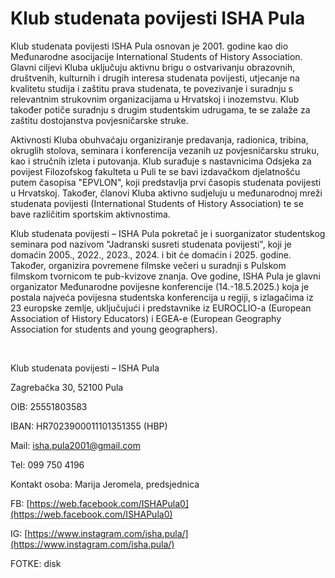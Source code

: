 # Klub studenata povijesti ISHA Pula

Klub studenata povijesti ISHA Pula osnovan je 2001. godine kao dio Međunarodne asocijacije International Students of History Association. Glavni ciljevi Kluba uključuju aktivnu brigu o ostvarivanju obrazovnih, društvenih, kulturnih i drugih interesa studenata povijesti, utjecanje na kvalitetu studija i zaštitu prava studenata, te povezivanje i suradnju s relevantnim strukovnim organizacijama u Hrvatskoj i inozemstvu. Klub također potiče suradnju s drugim studentskim udrugama, te se zalaže za zaštitu dostojanstva povjesničarske struke.

Aktivnosti Kluba obuhvaćaju organiziranje predavanja, radionica, tribina, okruglih stolova, seminara i konferencija vezanih uz povjesničarsku struku, kao i stručnih izleta i putovanja. Klub surađuje s nastavnicima Odsjeka za povijest Filozofskog fakulteta u Puli te se bavi izdavačkom djelatnošću putem časopisa "EPVLON", koji predstavlja prvi časopis studenata povijesti u Hrvatskoj. Također, članovi Kluba aktivno sudjeluju u međunarodnoj mreži studenata povijesti (International Students of History Association) te se bave različitim sportskim aktivnostima.

Klub studenata povijesti – ISHA Pula pokretač je i suorganizator studentskog seminara pod nazivom "Jadranski susreti studenata povijesti", koji je domaćin 2005., 2022., 2023., 2024. i bit će domaćin i 2025. godine. Također, organizira povremene filmske večeri u suradnji s Pulskom filmskom tvornicom te pub-kvizove znanja. Ove godine, ISHA Pula je glavni organizator Međunarodne povijesne konferencije (14.-18.5.2025.) koja je postala najveća povijesna studentska konferencija u regiji, s izlagačima iz 23 europske zemlje, uključujući i predstavnike iz EUROCLIO-a (European Association of History Educators) i EGEA-e (European Geography Association for students and young geographers).

<br />

Klub studenata povijesti – ISHA Pula

Zagrebačka 30, 52100 Pula

OIB: 25551803583

IBAN: HR7023900011101351355 (HBP)

Mail: [isha.pula2001@gmail.com](mailto:isha.pula2001@gmail.com)

Tel: 099 750 4196

Kontakt osoba: Marija Jeromela, predsjednica

FB: [https://web.facebook.com/ISHAPula0](https://web.facebook.com/ISHAPula0)

IG: [https://www.instagram.com/isha.pula/](https://www.instagram.com/isha.pula/)

FOTKE: disk

